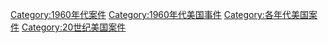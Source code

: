 [[Category:1960年代案件|Category:1960年代案件]]
[[Category:1960年代美国事件|Category:1960年代美国事件]]
[[Category:各年代美国案件|Category:各年代美国案件]]
[[Category:20世纪美国案件|Category:20世纪美国案件]]